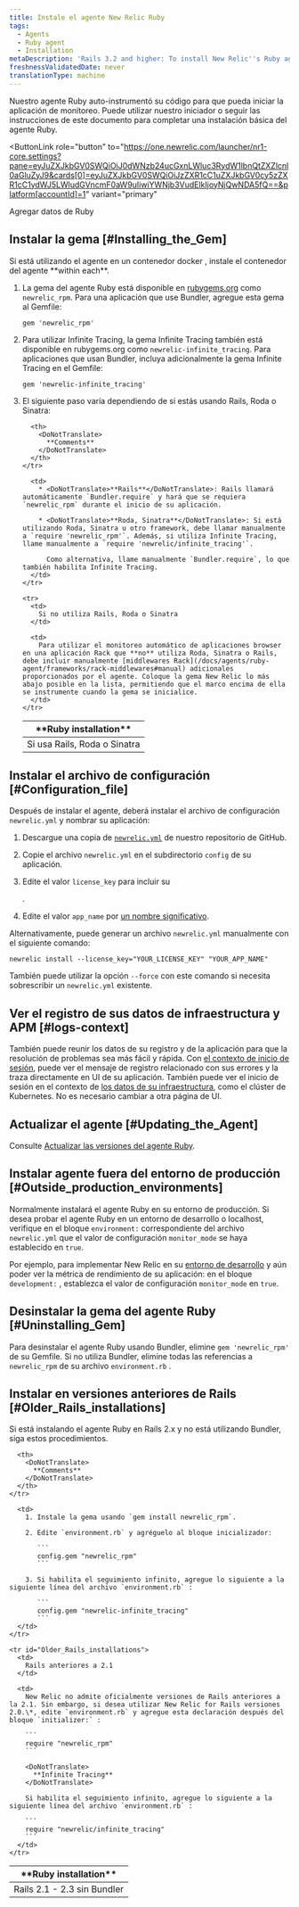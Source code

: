 ```yaml
---
title: Instale el agente New Relic Ruby
tags:
  - Agents
  - Ruby agent
  - Installation
metaDescription: 'Rails 3.2 and higher: To install New Relic''s Ruby agent as a gem, start here.'
freshnessValidatedDate: never
translationType: machine
---
```


Nuestro agente Ruby auto-instrumentó su código para que pueda iniciar la aplicación de monitoreo. Puede utilizar nuestro iniciador o seguir las instrucciones de este documento para completar una instalación básica del agente Ruby.

<ButtonLink
  role="button"
  to="https://one.newrelic.com/launcher/nr1-core.settings?pane=eyJuZXJkbGV0SWQiOiJ0dWNzb24ucGxnLWluc3RydW1lbnQtZXZlcnl0aGluZyJ9&cards[0]=eyJuZXJkbGV0SWQiOiJzZXR1cC1uZXJkbGV0cy5zZXR1cC1ydWJ5LWludGVncmF0aW9uIiwiYWNjb3VudElkIjoyNjQwNDA5fQ==&platform[accountId]=1"
  variant="primary"
>
  Agregar datos de Ruby
</ButtonLink>

## Instalar la gema [#Installing_the_Gem]

<Callout variant="important">
  Si está utilizando el agente en un contenedor docker , instale el contenedor del agente <DoNotTranslate>**within each**</DoNotTranslate>.
</Callout>

1. La gema del agente Ruby está disponible en [rubygems.org](https://rubygems.org/) como `newrelic_rpm`. Para una aplicación que use Bundler, agregue esta gema al Gemfile:

   ```
   gem 'newrelic_rpm'
   ```

2. Para utilizar Infinite Tracing, la gema Infinite Tracing también está disponible en rubygems.org como `newrelic-infinite_tracing`. Para aplicaciones que usan Bundler, incluya adicionalmente la gema Infinite Tracing en el Gemfile:

   ```
   gem 'newrelic-infinite_tracing'
   ```

3. El siguiente paso varía dependiendo de si estás usando Rails, Roda o Sinatra:

   <table>
     <thead>
       <tr>
         <th style={{ width: "200px" }}>
           <DoNotTranslate>
             **Ruby installation**
           </DoNotTranslate>
         </th>

         <th>
           <DoNotTranslate>
             **Comments**
           </DoNotTranslate>
         </th>
       </tr>
     </thead>

     <tbody>
       <tr>
         <td>
           Si usa Rails, Roda o Sinatra
         </td>

         <td>
           * <DoNotTranslate>**Rails**</DoNotTranslate>: Rails llamará automáticamente `Bundler.require` y hará que se requiera `newrelic_rpm` durante el inicio de su aplicación.

           * <DoNotTranslate>**Roda, Sinatra**</DoNotTranslate>: Si está utilizando Roda, Sinatra u otro framework, debe llamar manualmente a `require 'newrelic_rpm'`. Además, si utiliza Infinite Tracing, llame manualmente a `require 'newrelic/infinite_tracing'`.

             Como alternativa, llame manualmente `Bundler.require`, lo que también habilita Infinite Tracing.
         </td>
       </tr>

       <tr>
         <td>
           Si no utiliza Rails, Roda o Sinatra
         </td>

         <td>
           Para utilizar el monitoreo automático de aplicaciones browser en una aplicación Rack que **no** utiliza Roda, Sinatra o Rails, debe incluir manualmente [middlewares Rack](/docs/agents/ruby-agent/frameworks/rack-middlewares#manual) adicionales proporcionados por el agente. Coloque la gema New Relic lo más abajo posible en la lista, permitiendo que el marco encima de ella se instrumente cuando la gema se inicialice.
         </td>
       </tr>
     </tbody>
   </table>

## Instalar el archivo de configuración [#Configuration_file]

Después de instalar el agente, deberá instalar el archivo de configuración `newrelic.yml` y nombrar su aplicación:

1. Descargue una copia de [`newrelic.yml`](https://github.com/newrelic/newrelic-ruby-agent/blob/dev/newrelic.yml) de nuestro repositorio de GitHub.

2. Copie el archivo `newrelic.yml` en el subdirectorio `config` de su aplicación.

3. Edite el valor `license_key` para incluir su

   <InlinePopover type="licenseKey"/>

   .

4. Edite el valor `app_name` por [un nombre significativo](/docs/agents/manage-apm-agents/app-naming/name-your-application).

Alternativamente, puede generar un archivo `newrelic.yml` manualmente con el siguiente comando:

```
newrelic install --license_key="YOUR_LICENSE_KEY" "YOUR_APP_NAME"
```

También puede utilizar la opción `--force` con este comando si necesita sobrescribir un `newrelic.yml` existente.

<InstallFeedback/>

## Ver el registro de sus datos de infraestructura y APM [#logs-context]

También puede reunir los datos de su registro y de la aplicación para que la resolución de problemas sea más fácil y rápida. Con [el contexto de inicio de sesión](/docs/logs/logs-context/configure-logs-context-ruby/), puede ver el mensaje de registro relacionado con sus errores y la traza directamente en UI de su aplicación. También puede ver el inicio de sesión en el contexto de [los datos de su infraestructura](/docs/logs/forward-logs/forward-your-logs-using-infrastructure-agent/), como el clúster de Kubernetes. No es necesario cambiar a otra página de UI.

## Actualizar el agente [#Updating_the_Agent]

Consulte [Actualizar las versiones del agente Ruby](/docs/agents/ruby-agent/installation/upgrade-ruby-agent-versions).

## Instalar agente fuera del entorno de producción [#Outside_production_environments]

Normalmente instalará el agente Ruby en su entorno de producción. Si desea probar el agente Ruby en un entorno de desarrollo o localhost, verifique en el bloque `environment:` correspondiente del archivo `newrelic.yml` que el valor de configuración `monitor_mode` se haya establecido en `true`.

Por ejemplo, para implementar New Relic en su [entorno de desarrollo](/docs/ruby/developer-mode) y aún poder ver la métrica de rendimiento de su aplicación: en el bloque `development:` , establezca el valor de configuración `monitor_mode` en `true`.

## Desinstalar la gema del agente Ruby [#Uninstalling_Gem]

Para desinstalar el agente Ruby usando Bundler, elimine `gem 'newrelic_rpm'` de su Gemfile. Si no utiliza Bundler, elimine todas las referencias a `newrelic_rpm` de su archivo `environment.rb` .

## Instalar en versiones anteriores de Rails [#Older_Rails_installations]

Si está instalando el agente Ruby en Rails 2.x y no está utilizando Bundler, siga estos procedimientos.

<table>
  <thead>
    <tr>
      <th style={{ width: "200px" }}>
        <DoNotTranslate>
          **Ruby installation**
        </DoNotTranslate>
      </th>

      <th>
        <DoNotTranslate>
          **Comments**
        </DoNotTranslate>
      </th>
    </tr>
  </thead>

  <tbody>
    <tr id="Rails2_Without_Bundler">
      <td>
        Rails 2.1 - 2.3 sin Bundler
      </td>

      <td>
        1. Instale la gema usando `gem install newrelic_rpm`.

        2. Edite `environment.rb` y agréguelo al bloque inicializador:

           ```
           config.gem "newrelic_rpm"
           ```

        3. Si habilita el seguimiento infinito, agregue lo siguiente a la siguiente línea del archivo `environment.rb` :

           ```
           config.gem "newrelic-infinite_tracing"
           ```
      </td>
    </tr>

    <tr id="Older_Rails_installations">
      <td>
        Rails anteriores a 2.1
      </td>

      <td>
        New Relic no admite oficialmente versiones de Rails anteriores a la 2.1. Sin embargo, si desea utilizar New Relic for Rails versiones 2.0.\*, edite `environment.rb` y agregue esta declaración después del bloque `initializer:` :

        ```
        require "newrelic_rpm"
        ```

        <DoNotTranslate>
          **Infinite Tracing**
        </DoNotTranslate>

        Si habilita el seguimiento infinito, agregue lo siguiente a la siguiente línea del archivo `environment.rb` :

        ```
        require "newrelic/infinite_tracing"
        ```
      </td>
    </tr>
  </tbody>
</table>